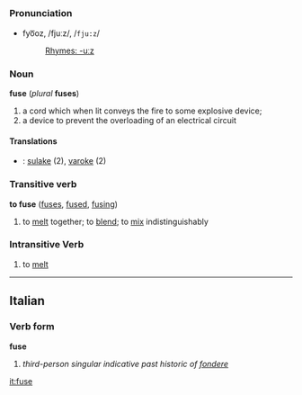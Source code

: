 =={{en}}==
===Pronunciation===
*fyo͞oz, /fjuːz/, /<tt>fju:z</tt>/
*:[[Rhymes:English:-uːz|Rhymes: -uːz]]

===Noun===
'''fuse''' (''plural'' '''fuses''')

#a cord which when lit conveys the fire to some explosive device; 
# a device to prevent the overloading of an electrical circuit

====Translations====
*{{fi}}: [[sulake]] (2), [[varoke]] (2)

===Transitive verb===
'''to fuse''' ([[fuses]], [[fused]], [[fusing]])
# to [[melt]] together; to [[blend]]; to [[mix]] indistinguishably

===Intransitive Verb===
# to [[melt]]
----

==Italian==
===Verb form===
'''fuse'''

# ''third-person singular indicative past historic of [[fondere]]''
[[it:fuse]]